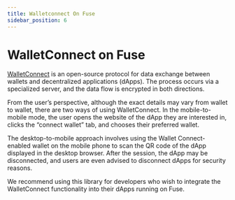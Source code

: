 ```yaml
---
title: Walletconnect On Fuse
sidebar_position: 6
---
```


# WalletConnect on Fuse

[WalletConnect](https://walletconnect.com) is an open-source protocol for data exchange between wallets and decentralized applications (dApps). The process occurs via a specialized server, and the data flow is encrypted in both directions.

From the user’s perspective, although the exact details may vary from wallet to wallet, there are two ways of using WalletConnect. In the mobile-to-mobile mode, the user opens the website of the dApp they are interested in, clicks the “connect wallet” tab, and chooses their preferred wallet. 

The desktop-to-mobile approach involves using the Wallet Connect-enabled wallet on the mobile phone to scan the QR code of the dApp displayed in the desktop browser. After the session, the dApp may be disconnected, and users are even advised to disconnect dApps for security reasons.

We recommend using this library for developers who wish to integrate the WalletConnect functionality into their dApps running on Fuse.
